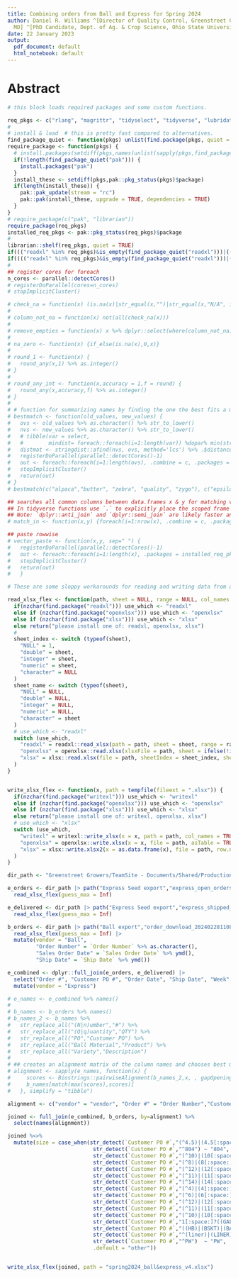 ```yaml
---
title: Combining orders from Ball and Express for Spring 2024
author: Daniel R. Williams ^[Director of Quality Control, Greenstreet Growers, Lothian,
  MD] ^[PhD Candidate, Dept. of Ag. & Crop Science, Ohio State University, Columbus,  Ohio]
date: 22 January 2023
output:
  pdf_document: default
  html_notebook: default
---
```


# Abstract


```r
# this block loads required packages and some custom functions. 

req_pkgs <- c("rlang", "magrittr", "tidyselect", "tidyverse", "lubridate", "stats", "readr", "measurements", "knitr", "plyr", "tidyr","bibtex","ggpubr","ggplot2", "firatheme", "gt", "ggpmisc", "foreach", "forcats", "doParallel", "parallel", "fs", "purrr", "janitor", "stringdist", "readxl", "writexl", "fuzzyjoin", "openxlsx", "xlsx", "pwr", "effectsize", "Biostrings")
#
# install & load  # this is pretty fast compared to alternatives.
find_package_quiet <- function(pkgs) unlist(find.package(pkgs, quiet = TRUE))
require_package <- function(pkgs) {
  # install.packages(setdiff(pkgs,names(unlist(sapply(pkgs,find_package_quiet)))))
  if(!length(find_package_quiet("pak"))) {
    install.packages("pak")
  }
  install_these <- setdiff(pkgs,pak::pkg_status(pkgs)$package)
  if(length(install_these)) {
    pak::pak_update(stream = "rc")
    pak::pak(install_these, upgrade = TRUE, dependencies = TRUE)
  }
}
# require_package(c("pak", "librarian"))
require_package(req_pkgs)
installed_req_pkgs <- pak::pkg_status(req_pkgs)$package
#
librarian::shelf(req_pkgs, quiet = TRUE)
if((("readxl" %in% req_pkgs)&is_empty(find_package_quiet("readxl")))|(("writexl" %in% req_pkgs)&is_empty(find_package_quiet("writexl")))) librarian::shelf("ycphs/openxlsx") #load openxlsx if read-/write-xl not avail
if(((("readxl" %in% req_pkgs)&is_empty(find_package_quiet("readxl")))|(("writexl" %in% req_pkgs)&is_empty(find_package_quiet("writexl"))))&(is_empty(find_package_quiet("openxlsx")))) librarian::shelf("colearendt/xlsx") # load xlsx if openxlsx not avail
#
## register cores for foreach
n_cores <- parallel::detectCores()
# registerDoParallel(cores=n_cores)
# stopImplicitCluster()

# check_na = function(x) (is.na(x)|str_equal(x,"")|str_equal(x,"N/A", ignore_case = TRUE)|str_equal(x,"NA", ignore_case = TRUE)|(x==0)|is_na(x)|is_chr_na(x)|is_null(x))
# 
# column_not_na = function(x) not(all(check_na(x)))
# 
# remove_empties = function(x) x %>% dplyr::select(where(column_not_na)) %>% janitor::remove_empty()
# 
# na_zero <- function(x) {if_else(is.na(x),0,x)}
# 
# round_1 <- function(x) {
#   round_any(x,1) %>% as.integer()
# }
# 
# round_any_int <- function(x,accuracy = 1,f = round) {
#   round_any(x,accuracy,f) %>% as.integer()
# }
# 
# # function for summarizing names by finding the one the best fits a match in another list
# bestmatch <- function(old_values, new_values) {
#   ovs <- old_values %>% as.character() %>% str_to_lower()
#   nvs <- new_values %>% as.character() %>% str_to_lower()
#   # tibble(var = select, 
#   #        mindist= foreach::foreach(i=1:length(var)) %dopar% min(stringdist::afind(against, var)$distance[,i]) %>% unlist()) %>% dplyr::filter(mindist == min(.$mindist)) %>% .$var %>% unlist() %>% .[1]
#   distmat <- stringdist::afind(nvs, ovs, method='lcs') %>% .$distance
#   registerDoParallel(parallel::detectCores()-1)
#   out <- foreach::foreach(i=1:length(ovs), .combine = c, .packages = installed_req_pkgs, .export = c("distmat","new_values")) %dopar% new_values[distmat[,i] == min(distmat[,i])][1]
#   stopImplicitCluster()
#   return(out)
# }
# bestmatch(c("alpaca","butter", "zebra", "quality", "zygo"), c("epsilon", "alpha", "beta", "gamma", "delta", "zeta"))

## searches all common columns between data.frames x & y for matching values of x in y. Returns a logical vector of length nrow(x).
## In tidyverse functions use `.` to explicitly place the scoped frame as x: (eg. `dplyr::filter(<df1>, match_in(.,<df2>))`).
## Note: `dplyr::anti_join` and `dplyr::semi_join` are likely faster and more robust for the filtering use case.
# match_in <- function(x,y) {foreach(i=1:nrow(x), .combine = c, .packages = installed_req_pkgs, .export= c("x", "y")) %dopar% (slice(x,i) %>% remove_empties() %>% match_df(y) %>% empty() %>% not())}

## paste rowwise
# vector_paste <- function(x,y, sep=" ") {
#   registerDoParallel(parallel::detectCores()-1)
#   out <- foreach::foreach(i=1:length(x), .packages = installed_req_pkgs, .export = c("x","y","sep")) %dopar% janitor::paste_skip_na(x[i],y[i],sep = sep) %>% unlist()
#   stopImplicitCluster()
#   return(out)
#   }

```

```r
# These are some sloppy workarounds for reading and writing data from and to excel files. Some of the readxl and writexl are preferred but they are not universally supported. If they are not installed, these functions use on of the other two packages for xlsx-file handling in the order of preference (openxlsx is preferred over xlsx). For simplicity and robustness many features of the packages are not accessible except where they can be translated 1-to-1 across all three. Ideally, The resulting data should be approximately identical in structure, datatypes, and column names regardless of the function it is using to read or write data.

read_xlsx_flex <- function(path, sheet = NULL, range = NULL, col_names = TRUE, ...) {
  if(nzchar(find.package("readxl"))) use_which <- "readxl"
  else if (nzchar(find.package("openxlsx"))) use_which <- "openxlsx"
  else if (nzchar(find.package("xlsx"))) use_which <- "xlsx"
  else return("please install one of: readxl, openxlsx, xlsx")
  #
  sheet_index <- switch (typeof(sheet),
    "NULL" = 1,
    "double" = sheet,
    "integer" = sheet,
    "numeric" = sheet,
    "character" = NULL
  )
  sheet_name <- switch (typeof(sheet),
    "NULL" = NULL,
    "double" = NULL,
    "integer" = NULL,
    "numeric" = NULL,
    "character" = sheet
  )
  # use_which <- "readxl"
  switch (use_which,
    "readxl" = readxl::read_xlsx(path = path, sheet = sheet, range = range, col_names = col_names, ...),
    "openxlsx" = openxlsx::read.xlsx(xlsxFile = path, sheet = ifelse(!is_null(sheet_index), sheet_index, 1) , colNames = col_names, check.names = FALSE, sep.names = " ", ...),
    "xlsx" = xlsx::read.xlsx(file = path, sheetIndex = sheet_index, sheetName = sheet_name, header = col_names, as.data.frame=TRUE, check.names = FALSE, ...)
  )
}


write_xlsx_flex <- function(x, path = tempfile(fileext = ".xlsx")) {
  if(nzchar(find.package("writexl"))) use_which <- "writexl"
  else if (nzchar(find.package("openxlsx"))) use_which <- "openxlsx"
  else if (nzchar(find.package("xlsx"))) use_which <- "xlsx"
  else return("please install one of: writexl, openxlsx, xlsx")
  # use_which <- "xlsx"
  switch (use_which,
    "writexl" = writexl::write_xlsx(x = x, path = path, col_names = TRUE),
    "openxlsx" = openxlsx::write.xlsx(x = x, file = path, asTable = TRUE, overwrite = TRUE),
    "xlsx" = xlsx::write.xlsx2(x = as.data.frame(x), file = path, row.names = FALSE, showNA = FALSE) # puts the rownames in column A. removing them throws bugs.
  )
}

```



```r

dir_path <- "Greenstreet Growers/TeamSite - Documents/Shared/Production Greenstreet/Production Planning QC/Plant Sales and Orders" |> path_home()

e_orders <- dir_path |> path("Express Seed export","express_open_orders_20240228.xlsx") |>
  read_xlsx_flex(guess_max = Inf)

e_delivered <- dir_path |> path("Express Seed export","express_shipped_orders_20240228.xlsx") |>
  read_xlsx_flex(guess_max = Inf)

b_orders <- dir_path |> path("Ball export","order_download_20240228110813.xlsx") |>
  read_xlsx_flex(guess_max = Inf) |>
  mutate(vendor = "Ball",
         "Order Number" = `Order Number` %>% as.character(),
         "Sales Order Date" = `Sales Order Date` %>% ymd(),
         "Ship Date" = `Ship Date` %>% ymd())
```


```r

e_combined <- dplyr::full_join(e_orders, e_delivered) |>
  select("Order #", "Customer PO #", "Order Date", "Ship Date", "Week", "Product #", "Description", "Supplier", "QTY Ordered") |>
  mutate(vendor = "Express")

# e_names <- e_combined %>% names() 
# 
# b_names <- b_orders %>% names()
# b_names_2 <- b_names %>% 
#   str_replace_all("(N|n)umber","#") %>%
#   str_replace_all("(Q|q)uantity","QTY") %>%
#   str_replace_all("PO","Customer PO") %>%
#   str_replace_all("Ball Material","Product") %>%
#   str_replace_all("Variety","Description")
#   
# ## creates an alignment matrix of the column names and chooses best match
# alignment <- sapply(e_names, function(x) {
#     scores <- Biostrings::pairwiseAlignment(b_names_2,x, , gapOpening = 1, gapExtension = 1) %>% score()
#     b_names[match(max(scores),scores)]
#   }, simplify = "tibble")

alignment <- c("vendor" = "vendor", "Order #" = "Order Number","Customer PO #" = "PO Number", "Order Date" = "Sales Order Date", "Ship Date" = "Ship Date", "Week" = "Ship Week", "Product #" = "Ball Material Number", "Description" = "Variety", "Supplier" = "Supplier", "QTY Ordered" = "Quantity")

joined <- full_join(e_combined, b_orders, by=alignment) %>%
  select(names(alignment))

```


```r
joined %<>%
  mutate(size = case_when(str_detect(`Customer PO #`,"(^4.5)|(4.5[:space:]?((IN)|(in)|(\")))") ~ "4.5 in",
                           str_detect(`Customer PO #`,"^804") ~ "804",
                           str_detect(`Customer PO #`,"(^10)|(10[:space:]?((IN)|(in)|(\"))).*((HB)|(BSKT)|(BASKET))")  ~ "10 in hb",
                           str_detect(`Customer PO #`,"(^8)|(8[:space:]?((IN)|(in)|(\"))).*((HB)|(BSKT)|(BASKET))")  ~ "8 in hb",
                           str_detect(`Customer PO #`,"(^12)|(12[:space:]?((IN)|(in)|(\"))).*((HB)|(BSKT)|(BASKET))")  ~ "12 in hb",
                           str_detect(`Customer PO #`,"(^11)|(11[:space:]?((IN)|(in)|(\"))).*((HB)|(BSKT)|(BASKET))")  ~ "11 in hb",
                           str_detect(`Customer PO #`,"(^14)|(14[:space:]?((IN)|(in)|(\")))")  ~ "14 in",
                           str_detect(`Customer PO #`,"(^4)|(4[:space:]?((IN)|(in)|(\")))")  ~ "4 in",
                           str_detect(`Customer PO #`,"(^6)|(6[:space:]?((IN)|(in)|(\")))")  ~ "6 in",
                           str_detect(`Customer PO #`,"(^12)|(12[:space:]?((IN)|(in)|(\")))")  ~ "12 in",
                           str_detect(`Customer PO #`,"(^11)|(11[:space:]?((IN)|(in)|(\")))")  ~ "11 in",
                           str_detect(`Customer PO #`,"(^10)|(10[:space:]?((IN)|(in)|(\")))")  ~ "10 in",
                           str_detect(`Customer PO #`,"1[:space:]?((GAL)|(G[:space:])|(G$))")  ~ "1 gal",
                           str_detect(`Customer PO #`,"((HB)|(BSKT)|(BASKET))")  ~ "10 in hb",
                           str_detect(`Customer PO #`,"^(liner)|(LINER)")  ~ "liner",
                           str_detect(`Customer PO #`,"^PW")  ~ "PW",
                           .default = "other"))


write_xlsx_flex(joined, path = "spring2024_ball&express_v4.xlsx")
```

